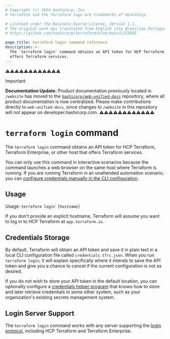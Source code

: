 ```yaml
---
# Copyright (c) 2024 HashiCorp, Inc.
# Terraform and the Terraform logo are trademarks of HashiCorp.

# Licensed under the Business Source License, Version 1.1.
# The original work was translated from English into Brazilian Portuguese.
# https://github.com/hashicorp/terraform/blob/main/LICENSE

page_title: terraform login command reference
description: >-
  The `terraform login` command obtains an API token for HCP Terraform, Terraform Enterprise, or other host that
  offers Terraform services.
---
```


⚠️⚠️⚠️⚠️⚠️⚠️⚠️⚠️⚠️⚠️⚠️⚠️
> [!IMPORTANT]
> **Documentation Update:** Product documentation previously located in `/website` has moved to the [`hashicorp/web-unified-docs`](https://github.com/hashicorp/web-unified-docs) repository, where all product documentation is now centralized. Please make contributions directly to `web-unified-docs`, since changes to `/website` in this repository will not appear on developer.hashicorp.com.
⚠️⚠️⚠️⚠️⚠️⚠️⚠️⚠️⚠️⚠️⚠️⚠️


# `terraform login` command

The `terraform login` command obtains an API token for HCP Terraform, Terraform Enterprise, or other host that
  offers Terraform services.

You can only use this command in interactive scenarios because the command launches a web browser on the same host where Terraform
is running. If you are running Terraform in an unattended automation scenario,
you can
[configure credentials manually in the CLI configuration](/terraform/cli/config/config-file#credentials).

## Usage

Usage: `terraform login [hostname]`

If you don't provide an explicit hostname, Terraform will assume you want to
log in to HCP Terraform at `app.terraform.io`.

## Credentials Storage

By default, Terraform will obtain an API token and save it in plain text in a
local CLI configuration file called `credentials.tfrc.json`. When you run
`terraform login`, it will explain specifically where it intends to save
the API token and give you a chance to cancel if the current configuration is
not as desired.

If you do not wish to store your API token in the default location, you can
optionally configure a
[credentials helper program](/terraform/cli/config/config-file#credentials-helpers) that knows
how to store and later retrieve credentials in some other system, such as
your organization's existing secrets management system.

## Login Server Support

The `terraform login` command works with any server supporting the
[login protocol](/terraform/internals/login-protocol), including HCP Terraform
and Terraform Enterprise.
